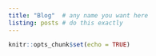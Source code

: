 ```yaml
---
title: "Blog"  # any name you want here
listing: posts # do this exactly
---
```


```r
knitr::opts_chunk$set(echo = TRUE)
```
